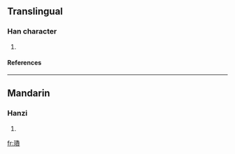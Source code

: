 ==Translingual==
===Han character===
{{Han char|rn=96|rad=玉|as=13|sn=17|four=|canj=一土竹木金 (MGHDC)}}
# {{defn|Han|sort=玉13}}
====References====
{{Han ref|kx=0744.021|dkj=21293|hdz=21141.040|uh=74B3|ud=29875}}

----
==Mandarin==
===Hanzi===
{{cmn-hanzi|pin=[[tián]] ([[tian2]])|wg=t'ien<sup>2</sup>}}
# {{defn|Mandarin}}

[[fr:璳]]